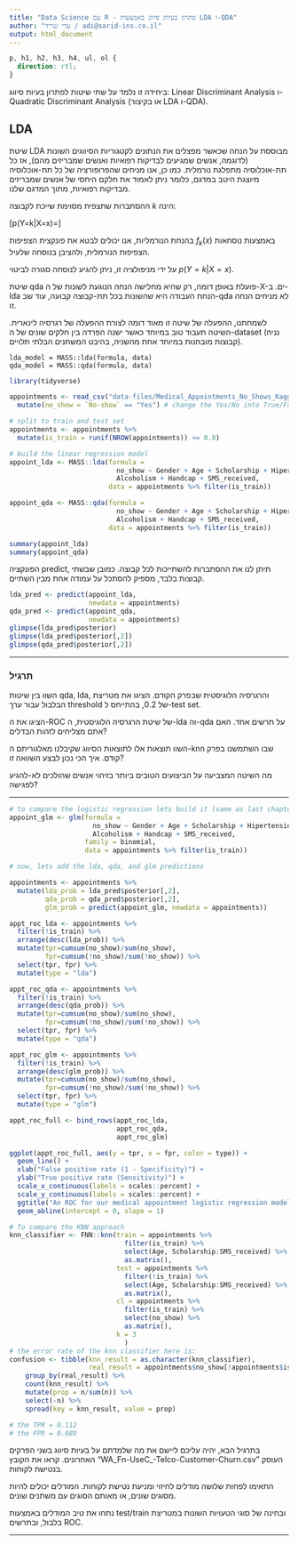 ```yaml
---
title: "Data Science עם R - פתרון בעיות סיווג באמצעות LDA ו-QDA"
author: "עדי שריד / adi@sarid-ins.co.il"
output: html_document
---
```

```css
p, h1, h2, h3, h4, ul, ol {
  direction: rtl;
}
```

ביחידה זו נלמד על שתי שיטות לפתרון בעיות סיווג: Linear Discriminant Analysis ו-Quadratic Discriminant Analysis (או בקיצור LDA ו-QDA).

## LDA

שיטת LDA מבוססת על הנחה שכאשר מפצלים את הנתונים לקטגוריות הסיווגים השונות (לדוגמה, אנשים שמגיעים לבדיקות רפואיות ואנשים שמבריזים מהם), אז כל תת-אוכלוסיה מתפלגת נורמלית.
כמו כן, אנו מניחים שהפרופורציה של כל תת-אוכלוסיה מיוצגת היטב במדגם, כלומר ניתן לאמוד את חלקם היחסי של אנשים שמבריזים מבדיקות רפואיות, מתוך המדגם שלנו.

ההסתברות שתצפית מסוימת שייכת לקבוצה $k$ הינה:

\[p(Y=k|X=x)=\frac{\pi_kf_k(x)}{\sum_{i=1}^K{\pi_if_i(x)}}\]

בהנחת הנורמליות, אנו יכולים לבטא את פונקצית הצפיפות $f_k(x)$ באמצעות נוסחאות הצפיפות הנורמלית, ולהציבן בנוסחה שלעיל.

על ידי מניפולציה זו, ניתן להגיע לנוסחה סגורה לביטוי $p(Y=k|X=x)$.

שיטת qda פועלת באופן דומה, רק שהיא מחלישה הנחה הנוגעת לשונות של ה-X-ים. 
ב-lda הנחת העבודה היא שהשונות בכל תת-קבוצה קבועה, עוד שב-qda לא מניחים הנחה זו.

לשמחתנו, ההפעלה של שיטה זו מאוד דומה לצורת ההפעלה של רגרסיה לינארית. השיטה תעבוד טוב במיוחד כאשר ישנה הפרדה בין חלקים שונים של ה-dataset (נניח קבוצות מובחנות במיוחד אחת מהשניה, בהיבט המשתנים הבלתי תלויים).

```
lda_model = MASS::lda(formula, data)
qda_model = MASS::qda(formula, data)

```

```r
library(tidyverse)

appointments <- read_csv("data-files/Medical_Appointments_No_Shows_KaggleV2-May-2016.csv") %>%
  mutate(no_show = `No-show` == "Yes") # change the Yes/No into True/False (which is like having 1-0)

# split to train and test set
appointments <- appointments %>%
  mutate(is_train = runif(NROW(appointments)) <= 0.8)

# build the linear regression model
appoint_lda <- MASS::lda(formula = 
                           no_show ~ Gender + Age + Scholarship + Hipertension + Diabetes +
                           Alcoholism + Handcap + SMS_received,
                         data = appointments %>% filter(is_train))

appoint_qda <- MASS::qda(formula = 
                           no_show ~ Gender + Age + Scholarship + Hipertension + Diabetes +
                           Alcoholism + Handcap + SMS_received,
                         data = appointments %>% filter(is_train))

summary(appoint_lda)
summary(appoint_qda)

```

הפונקציה predict, תיתן לנו את ההסתברות להשתייכות לכל קבוצה. כמובן שבשתי קבוצות בלבד, מספיק להסתכל על עמודה אחת מבין השתיים.

```r
lda_pred <- predict(appoint_lda, 
                    newdata = appointments)
qda_pred <- predict(appoint_qda,
                    newdata = appointments)
glimpse(lda_pred$posterior)
glimpse(lda_pred$posterior[,2])
glimpse(qda_pred$posterior[,2])
```

***

### תרגיל

השוו בין שיטות qda, lda, והרגרסיה הלוגיסטית שבפרק הקודם.
הציגו את מטריצת הבלבול עבור ערך threshold של 0.2, בהתייחס ל-test set.

הציגו את ה-ROC של שיטת הרגרסיה הלוגיסטית, ה-lda וה-qda על תרשים אחד. האם אתם מצליחים לזהות הבדלים?

השוו תוצאות אלו לתוצאות הסיווג שקיבלנו מאלגוריתם ה-knn שבו השתמשנו בפרק קודם. איך הכי נכון לבצע השוואה זו?

מה השיטה המצביעה על הביצועים הטובים ביותר בזיהוי אנשים שהולכים לא-להגיע לפגישה?

***

```r

# to compare the logistic regression lets build it (same as last chapter):
appoint_glm <- glm(formula =
                     no_show ~ Gender + Age + Scholarship + Hipertension + Diabetes +
                     Alcoholism + Handcap + SMS_received,
                   family = binomial,
                   data = appointments %>% filter(is_train))

# now, lets add the lda, qda, and glm predictions

appointments <- appointments %>%
  mutate(lda_prob = lda_pred$posterior[,2],
         qda_prob = qda_pred$posterior[,2],
         glm_prob = predict(appoint_glm, newdata = appointments))

appt_roc_lda <- appointments %>%
  filter(!is_train) %>%
  arrange(desc(lda_prob)) %>%
  mutate(tpr=cumsum(no_show)/sum(no_show),
         fpr=cumsum(!no_show)/sum(!no_show)) %>%
  select(tpr, fpr) %>%
  mutate(type = "lda")

appt_roc_qda <- appointments %>%
  filter(!is_train) %>%
  arrange(desc(qda_prob)) %>%
  mutate(tpr=cumsum(no_show)/sum(no_show),
         fpr=cumsum(!no_show)/sum(!no_show)) %>%
  select(tpr, fpr) %>%
  mutate(type = "qda")

appt_roc_glm <- appointments %>%
  filter(!is_train) %>%
  arrange(desc(glm_prob)) %>%
  mutate(tpr=cumsum(no_show)/sum(no_show),
         fpr=cumsum(!no_show)/sum(!no_show)) %>%
  select(tpr, fpr) %>%
  mutate(type = "glm")

appt_roc_full <- bind_rows(appt_roc_lda,
                           appt_roc_qda,
                           appt_roc_glm)

ggplot(appt_roc_full, aes(y = tpr, x = fpr, color = type)) + 
  geom_line() + 
  xlab("False positive rate (1 - Specificity)") + 
  ylab("True positive rate (Sensitivity)") + 
  scale_x_continuous(labels = scales::percent) + 
  scale_y_continuous(labels = scales::percent) +
  ggtitle("An ROC for our medical appointment logistic regression model") +
  geom_abline(intercept = 0, slope = 1)

# To compare the KNN approach
knn_classifier <- FNN::knn(train = appointments %>%
                             filter(is_train) %>%
                             select(Age, Scholarship:SMS_received) %>%
                             as.matrix(),
                           test = appointments %>%
                             filter(!is_train) %>%
                             select(Age, Scholarship:SMS_received) %>%
                             as.matrix(),
                           cl = appointments %>%
                             filter(is_train) %>%
                             select(no_show) %>%
                             as.matrix(),
                           k = 3
                             )
# the error rate of the knn classifier here is:
confusion <- tibble(knn_result = as.character(knn_classifier),
                    real_result = appointments$no_show[!appointments$is_train]) %>%
    group_by(real_result) %>%
    count(knn_result) %>%
    mutate(prop = n/sum(n)) %>%
    select(-n) %>%
    spread(key = knn_result, value = prop)

# the TPR = 0.112
# the FPR = 0.089

```

בתרגיל הבא, יהיה עליכם ליישם את מה שלמדתם על בעיות סיווג בשני הפרקים האחרונים.
קראו את הקובץ "WA_Fn-UseC_-Telco-Customer-Churn.csv" העוסק בנטישת לקוחות.

התאימו לפחות שלושה מודלים לחיזוי ומניעת נטישת לקוחות. המודלים יכולים להיות מסוגים שונים, או מאותם הסוגים עם משתנים שונים. 

נתחו את טיב המודלים באמצעות test/train ובחינה של סוגי הטעויות השונות במטריצת בלבול, ובתרשים ROC.

***